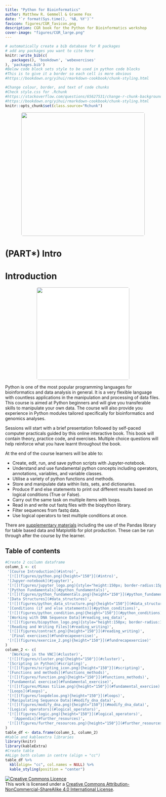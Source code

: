 ```yaml
---
title: "Python for Bioinformatics"
author: Matthew R. Gemmell & Graeme Fox
date: "`r format(Sys.time(), '%B, %Y')`"
favicon: figures/CGR_favicon.png
description: CGR book for the Python for Bioinformatics workshop
cover-image: "figures/CGR_large.png"
---
```


```r
# automatically create a bib database for R packages
# add any packages you want to cite here
knitr::write_bib(c(
  .packages(), 'bookdown', 'webexercises'
), 'packages.bib')
#Below code block sets style to be used in python code blocks
#This is to give it a border so each cell is more obvious
#https://bookdown.org/yihui/rmarkdown-cookbook/chunk-styling.html
```

```r
#Change colour, border, and text of code chunks
#Check style.css for .Rchunk
#https://stackoverflow.com/questions/65627531/change-r-chunk-background-color-in-bookdown-gitbook
#https://bookdown.org/yihui/rmarkdown-cookbook/chunk-styling.html
knitr::opts_chunk$set(class.source="Rchunk") 
```

<center>
![](figures/CGR_large.png){style="width:400px; border-radius:5px"}
</center>

# (PART\*) Intro {-}

# Introduction

<center>
![](figures/python.png){style="width:300px; border-radius:5px; background:white"}
</center>

Python is one of the most popular programming languages for bioinformatics and data analysis in general. It is a very flexible language with countless applications in the manipulation and processing of data files. This course is aimed at Python beginners and will give you transferable skills to manipulate your own data. The course will also provide you experience in Python modules tailored specifically for bioinformatics and genomics analyses.

Sessions will start with a brief presentation followed by self-paced computer practicals guided by this online interactive book. This book will contain theory, practice code, and exercises. Multiple choice questions will help reinforce what you have learnt throughout the book.

At the end of the course learners will be able to:

- Create, edit, run, and save python scripts with Jupyter-notebook.
- Understand and use fundamental python concepts including operators, annotations, variables, and variable classes.
- Utilise a variety of python functions and methods.
- Store and manipulate data within lists, sets, and dictionaries.
- Produce If and else statements to print out different results based on logical conditions (True or False).
- Carry out the same task on multiple items with loops.
- Read in and write out fastq files with the biopython library.
- Filter sequences from fastq data.
- Use logical operators to test multiple conditions at once.

There are [supplementary materials](https://neof-workshops.github.io/Python_m4zqwb/Supplemental/) including the use of the Pandas library for table based data and Matplotlib for plot production. These can be run through after the course by the learner.

## Table of contents {-}

```r
#Create 2 coilumn dataframe
column_1 <- c(
 '[Course Introduction](#intro)', 
 '[![](figures/python.png){height="150"}](#intro)',
 '[Jupyer-notebook](#jupyter)',
 '[![](figures/jupyter_logo.png){style="height:150px; border-radius:15px; background:white"}](#jupyter)',
 '[Python Fundamentals](#python_fundamentals)',
 '[![](figures/python_fundamentals.png){height="150"}](#python_fundamentals)',
 '[Data Structures](#data_structures)',
 '[![](figures/python_data_structure.png){height="150"}](#data_structures)',
 '[Conditions (if and else statements)](#python_conditions)',
 '[![](figures/python_condition.png){height="150"}](#python_conditions)',
 '[Working with DNA Sequence Data](#reading_seq_data)',
 '[![](figures/biopython_logo.png){style="height:150px; border-radius:15px; background:white"}](#reading_seq_data)',
 '[Reading and Writing Files](#reading_writing)',
 '[![](figures/contract.png){height="150"}](#reading_writing)',
  '[Final exercises](#fundrecapexercise)',
 '[![](figures/exercise_2.png){height="150"}](#fundrecapexercise)'
)
column_2 <- c(
  '[Working in the VNC](#cluster)',
 '[![](figures/cluster.png){height="150"}](#cluster)',
 '[Scripting in Python](#scripting)',
 '[![](figures/scripting_icon.png){height="150"}](#scripting)',
 '[Functions and methods](#functions_methods)',
 '[![](figures/function.png){height="150"}](#functions_methods)',
 '[Fundamental exercise](#fundamental_exercise)',
 '[![](figures/Mimas tiliae.png){height="150"}](#fundamental_exercise)',
 '[Loops](#loops)',
 '[![](figures/loopdeloo.png){height="150"}](#loops)',
 '[Manipulating Sequence Data](#modify_dna_data)',
 '[![](figures/modify_dna.png){height="150"}](#modify_dna_data)',
 '[Logical operators](#logical_operators)',
 '[![](figures/logic.png){height="150"}](#logical_operators)',
   '[Appendix](#further_resources)',
 '[![](figures/further_resources.png){height="150"}](#further_resources)'
)
table_df <- data.frame(column_1, column_2)
#Kable and kableextra libraries
library(knitr)
library(kableExtra)
#Create table
#ALign both column in centre (align = "cc")
table_df %>%
  kbl(align= "cc", col.names = NULL) %>%
  kable_styling(position = "center")
```

<a rel="license" href="http://creativecommons.org/licenses/by-nc-sa/4.0/"><img alt="Creative Commons Licence" style="border-width:0" src="https://i.creativecommons.org/l/by-nc-sa/4.0/88x31.png" /></a><br />This work is licensed under a <a rel="license" href="http://creativecommons.org/licenses/by-nc-sa/4.0/">Creative Commons Attribution-NonCommercial-ShareAlike 4.0 International License</a>.
